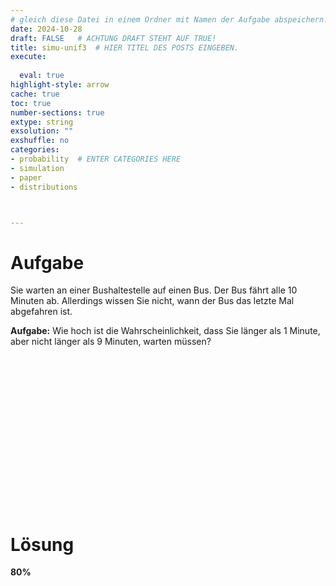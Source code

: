 ```yaml
---
# gleich diese Datei in einem Ordner mit Namen der Aufgabe abspeichern!
date: 2024-10-28
draft: FALSE   # ACHTUNG DRAFT STEHT AUF TRUE!
title: simu-unif3  # HIER TITEL DES POSTS EINGEBEN.
execute: 
  
  eval: true 
highlight-style: arrow 
cache: true
toc: true
number-sections: true
extype: string
exsolution: ""
exshuffle: no
categories:
- probability  # ENTER CATEGORIES HERE
- simulation
- paper
- distributions



---
```






# Aufgabe 

Sie warten an einer Bushaltestelle auf einen Bus.
Der Bus fährt alle 10 Minuten ab.
Allerdings wissen Sie nicht, wann der Bus das letzte Mal abgefahren ist.

**Aufgabe:** Wie hoch ist die Wahrscheinlichkeit, dass Sie länger als 1 Minute, aber nicht länger als 9 Minuten, warten müssen?





</br>
</br>
</br>

</br>
</br>
</br>

</br>
</br>
</br>

</br>
</br>
</br>











# Lösung 



**80%**



